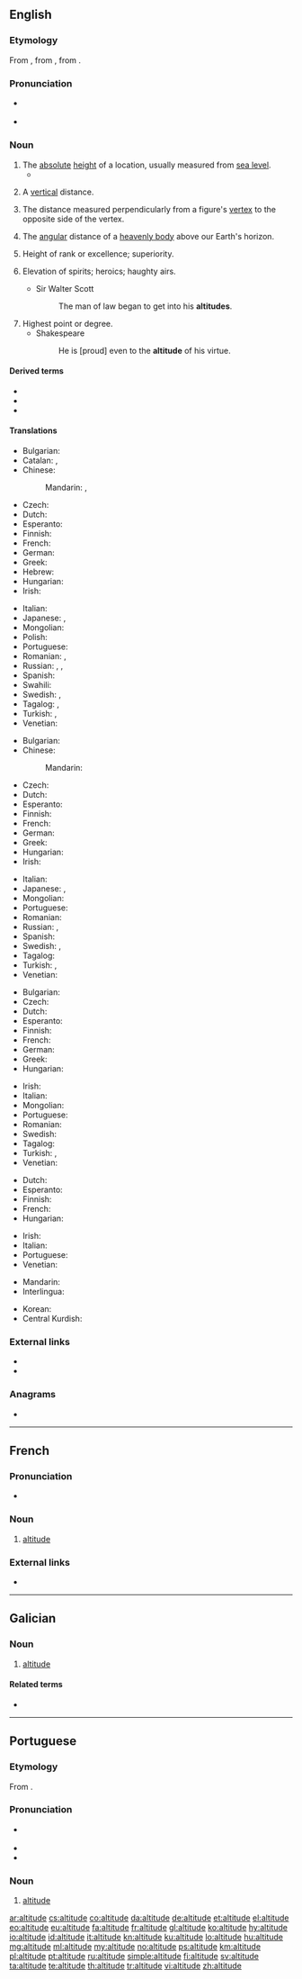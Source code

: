 ==English==
{{wikipedia}}

===Etymology===
From {{etyl|enm|en}}, from {{etyl|la|en}} {{m|la|altitudo||height}}, from {{m|la|altus||high}}.

===Pronunciation===
* {{a|UK}} {{IPA|/ˈælt.ɪˌtjuːd/|/ˈælt.ɪˌt͡ʃuːd/|lang=en}}
* {{a|US}} {{IPA|/ˈælt.ɪˌtuːd/|lang=en}}

===Noun===
{{en-noun}}

# The [[absolute]] [[height]] of a location, usually measured from [[sea level]].
#* {{quote-magazine|date=2013-06-07|author=David Simpson
|volume=188|issue=26|page=36|magazine={{w|The Guardian Weekly}}
|title=[http://www.guardian.co.uk/books/2013/may/18/falling-upwards-richard-holmes-review Fantasy of navigation]
|passage=Like most human activities, ballooning has sponsored heroes and hucksters and a good deal in between. For every dedicated scientist patiently recording atmospheric pressure and wind speed while shivering at high '''altitudes''', there is a carnival barker with a bevy of pretty girls willing to dangle from a basket or parachute down to earth.}}
#: {{ux|en|As the '''altitude''' increases, the temperature gets lower, so remember to bring warm clothes to the mountains.}}
# A [[vertical]] distance.
# {{lb|en|geometry}} The distance measured perpendicularly from a figure's [[vertex]] to the opposite side of the vertex.
#: {{ux|en|The perpendicular height of a triangle is known as its '''altitude'''.}}
# {{lb|en|astronomy}} The [[angular]] distance of a [[heavenly body]] above our Earth's horizon.
# Height of rank or excellence; superiority.
#: {{rfquotek|Jonathan Swift}}
# {{lb|en|dated|in the plural}} Elevation of spirits; heroics; haughty airs.
#* Sir Walter Scott
#*: The man of law began to get into his '''altitudes'''.
#: {{rfquotek|Richardson}}
# Highest point or degree.
#* Shakespeare
#*: He is [proud] even to the '''altitude''' of his virtue.

====Derived terms====
* {{l|en|high-altitude}}
* {{l|en|low-altitude}}
* {{l|en|medium-altitude}}

====Translations====
{{trans-top|absolute height}}
* Bulgarian: {{t|bg|[[надморска]] [[височина]]|sc=Cyrl}}
* Catalan: {{t|ca|altitud|f}}, {{t|ca|alçada|f}}
* Chinese:
*: Mandarin: {{t+|cmn|海拔|tr=hǎibá|sc=Hani}}, {{t+|cmn|高度|tr=gāodù|sc=Hani}}
* Czech: {{t+|cs|nadmořská výška|f}}
* Dutch: {{t+|nl|hoogte}}
* Esperanto: {{t|eo|alteco}}
* Finnish: {{t+|fi|korkeus}}
* French: {{t+|fr|altitude|f}}
* German: {{t+|de|Höhe|f}}
* Greek: {{t+|el|υψόμετρο|n}}
* Hebrew: {{t+|he|רום|m|tr=rom / rum|sc=Hebr}}
* Hungarian: {{t+|hu|magasság}}
* Irish: {{t|ga|airde|f}}
{{trans-mid}}
* Italian: {{t+|it|altitudine|f}}
* Japanese: {{t+|ja|海抜|tr=kaibatsu}}, {{t+|ja|高度|tr=kōdo}}
* Mongolian: {{t+|mn|өндөр|sc=Cyrl}}
* Polish: {{t|pl|[[wysokość]] [[bezwzględna]]|f}}
* Portuguese: {{t+|pt|altitude|f}}
* Romanian: {{t+|ro|altitudine|f}}, {{t+|ro|înălțime|f}}
* Russian: {{t+|ru|высота́|f}}, {{t|ru|[[высота́]] [[над]] [[уровень|у́ровнем]] [[море|мо́ря]]|f}}, {{t+|ru|альтиту́да|f}}
* Spanish: {{t+|es|altitud|p}}
* Swahili: {{t+|sw|kimo}}
* Swedish: {{t+|sv|altitud|c}}, {{t+|sv|höjd|c}}
* Tagalog: {{t|tl|tayog}}, {{t|tl|layog}}
* Turkish: {{t+|tr|irtifa}}, {{t+|tr|yükseklik}}
* Venetian: {{t|vec|altézsa|f}}
{{trans-bottom}}

{{trans-top|distance measured upwards}}
* Bulgarian: {{t+|bg|височина}}
* Chinese:
*: Mandarin: {{t+|cmn|高度|tr=gāodù|sc=Hani}}
* Czech: {{t+|cs|výška|f}}
* Dutch: {{t+|nl|hoogte}}
* Esperanto: {{t|eo|alteco}}
* Finnish: {{t+|fi|korkeus}}
* French: {{t+|fr|altitude|f}}
* German: {{t+|de|Höhe|f}}
* Greek: {{t+|el|ύψος|n}}
* Hungarian: {{t+|hu|magasság}}
* Irish: {{t|ga|airde|f}}
{{trans-mid}}
* Italian: {{t+|it|altezza|f}}
* Japanese: {{t|ja|高さ|tr=takasa}}, {{t+|ja|高度|tr=kōdo}}
* Mongolian: {{t+|mn|өндөр|sc=Cyrl}}
* Portuguese: {{t+|pt|altitude|f}}
* Romanian: {{t+|ro|înălțime}}
* Russian: {{t+|ru|высота́|f}}, {{t+|ru|возвы́шенность|f}} {{qualifier|elevation}}
* Spanish: {{t+|es|altura|f}}
* Swedish: {{t+|sv|höjd|c}}, {{t+|sv|altitud|c}}
* Tagalog: {{t|tl|tayog}}
* Turkish: {{t+|tr|irtifa}}, {{t+|tr|yükseklik}}
* Venetian: {{t|vec|altézsa|f}}
{{trans-bottom}}

{{trans-top|distance measured perpendicularly from a figure's vertex to the opposite side of the vertex}}
* Bulgarian: {{t+|bg|височина}}
* Czech: {{t+|cs|výška|f}}
* Dutch: {{t+|nl|hoogte}}
* Esperanto: {{t|eo|alteco}}
* Finnish: {{t+|fi|korkeus}}
* French: {{t+|fr|hauteur|f}}
* German: {{t+|de|Höhe|f}}
* Greek: {{t+|el|ύψος|n}}
* Hungarian: {{t+|hu|magasság}}
{{trans-mid}}
* Irish: {{t|ga|airde|f}}
* Italian: {{t+|it|altezza|f}}
* Mongolian: {{t+|mn|өндөр|sc=Cyrl}}
* Portuguese: {{t+|pt|altitude|f}}
* Romanian: {{t+|ro|înălțime|f}}
* Swedish: {{t+|sv|höjd|c}}
* Tagalog: {{t|tl|tayog}}
* Turkish: {{t+|tr|irtifa}}, {{t+|tr|yükseklik}}
* Venetian: {{t|vec|altézsa|f}}
{{trans-bottom}}

{{trans-top|distance measured angularly of a heavenly body}}
* Dutch: {{t+|nl|hoogte}}
* Esperanto: {{t|eo|alteco}}
* Finnish: {{t+|fi|korkeus}}
* French: {{t+|fr|altitude|f}}
* Hungarian: {{t+|hu|magasság}}
{{trans-mid}}
* Irish: {{t|ga|airde|f}}
* Italian: {{t+|it|altezza|f}}
* Portuguese: {{t+|pt|altitude|f}}
* Venetian: {{t|vec|altézsa|f}}
{{trans-bottom}}

{{checktrans-top}}
* Mandarin: {{t+check|cmn|海拔|sc=Hani}}
* Interlingua: {{t-check|ia|altitude}}
{{trans-mid}}
* Korean: {{t+check|ko|고도|sc=Hang|tr=godo}}
* Central Kurdish: {{t+check|ckb|به‌رزی|sc=ku-Arab}} {{rftranslit|ku}}
{{trans-bottom}}

===External links===
* {{R:Webster 1913}}
* {{R:Century 1911}}

===Anagrams===
* {{l|en|latitude}}

----

==French==

===Pronunciation===
* {{audio|Fr-altitude.ogg|Audio|lang=fr}}

===Noun===
{{fr-noun|f}}

# [[#English|altitude]]

===External links===
* {{R:TLFi}}

----

==Galician==

===Noun===
{{gl-noun|f}}

# [[#English|altitude]]

====Related terms====
* {{l|gl|altura}}

----

==Portuguese==

===Etymology===
From {{etyl|la|pt}} {{m|la|altitudo}}.

===Pronunciation===
* {{a|PT}} {{IPA|/aɫ.ti.ˈtu.ðɨ/|lang=pt}}
* {{hyphenation|al|ti|tu|de|lang=pt}}
* {{rhymes|udʒi|lang=pt}}

===Noun===
{{pt-noun|f}}

# [[#English|altitude]]

[[ar:altitude]]
[[cs:altitude]]
[[co:altitude]]
[[da:altitude]]
[[de:altitude]]
[[et:altitude]]
[[el:altitude]]
[[eo:altitude]]
[[eu:altitude]]
[[fa:altitude]]
[[fr:altitude]]
[[gl:altitude]]
[[ko:altitude]]
[[hy:altitude]]
[[io:altitude]]
[[id:altitude]]
[[it:altitude]]
[[kn:altitude]]
[[ku:altitude]]
[[lo:altitude]]
[[hu:altitude]]
[[mg:altitude]]
[[ml:altitude]]
[[my:altitude]]
[[no:altitude]]
[[ps:altitude]]
[[km:altitude]]
[[pl:altitude]]
[[pt:altitude]]
[[ru:altitude]]
[[simple:altitude]]
[[fi:altitude]]
[[sv:altitude]]
[[ta:altitude]]
[[te:altitude]]
[[th:altitude]]
[[tr:altitude]]
[[vi:altitude]]
[[zh:altitude]]